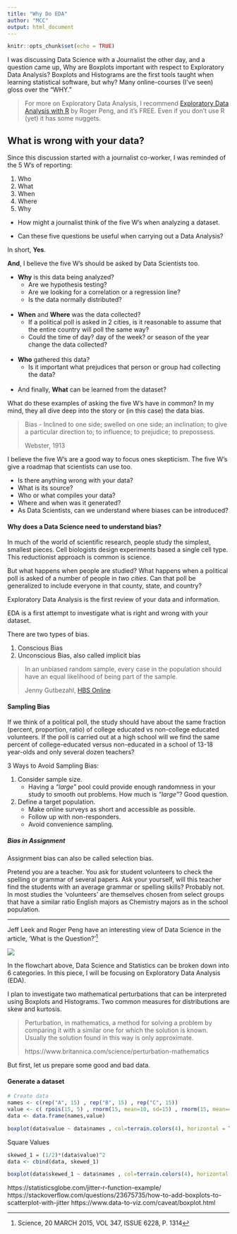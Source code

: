 ```yaml
---
title: "Why Do EDA"
author: "MCC"
output: html_document
---
```


```r
knitr::opts_chunk$set(echo = TRUE)
```


<!--
https://data36.com/statistical-bias-types-explained/
https://online.hbs.edu/blog/post/types-of-statistical-bias
https://towardsdatascience.com/what-is-statistical-bias-and-why-is-it-so-important-in-data-science-80e02bf7a88d
-->

I was discussing Data Science with a Journalist the other day, and a question came up, Why are Boxplots important with respect to Exploratory Data Analysis? Boxplots and Histograms are the first tools taught when learning statistical software, but why? Many online-courses (I've seen) gloss over the "WHY."

>For more on Exploratory Data Analysis, I recommend [Exploratory Data Analysis with R](https://leanpub.com/exdata) by Roger Peng, and it's FREE.
>Even if you don't use R (yet) it has some nuggets.

## What is wrong with your data?

Since this discussion started with a journalist co-worker, I was reminded of the 5 W's of reporting:

1. Who 
2. What
3. When 
4. Where 
5. Why 

- How might a journalist think of the five W's when analyzing a dataset. 

- Can these five questions be useful when carrying out a Data Analysis? 

In short, **Yes**. 

**And**, I believe the five W's should be asked by Data Scientists too.

- **Why** is this data being analyzed?
    - Are we hypothesis testing?
    - Are we looking for a correlation or a regression line?  
    - Is the data normally distributed?  
</br>

- **When** and **Where** was the data collected?
    - If a political poll is asked in 2 cities, is it reasonable to assume that the entire country will poll the same way?
    - Could the time of day? day of the week? or season of the year change the data collected?  
</br>
   
- **Who** gathered this data?  
    - Is it important what prejudices that person or group had collecting the data?   
</br>
   
- And finally, **What** can be learned from the dataset?

What do these examples of asking the five W's have in common? In my mind, they all dive deep into the story or (in this case) the data bias.

>Bias - Inclined to one side; swelled on one side; an inclination; to give a particular direction to; to influence; to prejudice; to prepossess.
>
>Webster, 1913

I believe the five W's are a good way to focus ones skepticism. The five W's give a roadmap that scientists can use too. 

- Is there anything wrong with your data?
- What is its source?
- Who or what compiles your data?
- Where and when was it generated?
- As Data Scientists, can we understand where biases can be introduced?


#### Why does a Data Science need to understand bias?

In much of the world of scientific research, people study the simplest, smallest pieces. Cell biologists design experiments based a single cell type. This reductionist approach is common is science. 

But what happens when people are studied? What happens when a political poll is asked of a number of people in *two cities*. Can that poll be generalized to include everyone in that county, state, and country?

Exploratory Data Analysis is the first review of your data and information. 

EDA is a first attempt to investigate what is right and wrong with your dataset.

There are two types of bias.

1. Conscious Bias
1. Unconscious Bias, also called implicit bias



>In an unbiased random sample, every case in the population should have an equal likelihood of being part of the sample.
>
>Jenny Gutbezahl, [HBS Online](https://online.hbs.edu/blog/post/types-of-statistical-bias)

#### Sampling Bias

If we think of a political poll, the study should have about the same fraction (percent, proportion, ratio) of college educated vs non-college educated volunteers. If the poll is carried out at a high school will we find the same percent of college-educated versus non-educated in a school of 13-18 year-olds and only several dozen teachers?

3 Ways to Avoid Sampling Bias: 

1. Consider sample size. 
    - Having a *"large"* pool could provide enough randomness in your study to smooth out problems. How much is *"large"*? Good question.  

2. Define a target population.
    - Make online surveys as short and accessible as possible.
    - Follow up with non-responders.
    - Avoid convenience sampling.


##### Bias in Assignment

Assignment bias can also be called selection bias. 

Pretend you are a teacher. You ask for student volunteers to check the spelling or grammar of several papers. Ask your yourself, will this teacher find the students with an average grammar or spelling skills? Probably not. In most studies the 'volunteers' are themselves chosen from select groups that have a similar ratio English majors as Chemistry majors as in the school population.





---





Jeff Leek and Roger Peng have an interesting view of Data Science in the article, 'What is the Question?'[^1]

[^1]:Science, 20 MARCH 2015, VOL 347, ISSUE 6228, P. 1314

![](jleek-ds.png)

In the flowchart above, Data Science and Statistics can be broken down into 6 categories. In this piece, I will be focusing on Exploratory Data Analysis (EDA).
 
 
<!-- 
Conversely, can Data Scientists learn from Journalists? Are Data Scientists acting similarly to investigative reporters, who look for problems with the goal being to bring a story to light?
-->

I plan to investigate two mathematical perturbations that can be interpreted using Boxplots and Histograms. Two common measures for distributions are skew and kurtosis.


>Perturbation, in mathematics, a method for solving a problem by comparing it with a similar one for which the solution is known. Usually the solution found in this way is only approximate.
>
>https://www.britannica.com/science/perturbation-mathematics



But first, let us prepare some good and bad data.

#### Generate a dataset
```r
# Create data
names <- c(rep("A", 15) , rep("B", 15) , rep("C", 15))
value <- c( rpois(15, 5) , rnorm(15, mean=10, sd=15) , rnorm(15, mean=40, sd=10) )
data <- data.frame(names,value)

boxplot(data$value ~ data$names , col=terrain.colors(4), horizontal = T )
```


Square Values
```r
skewed_1 = (1/2)*(data$value)^2
data <- cbind(data, skewed_1)

boxplot(data$skewed_1 ~ data$names , col=terrain.colors(4), horizontal = T )
```





https://statisticsglobe.com/jitter-r-function-example/
https://stackoverflow.com/questions/23675735/how-to-add-boxplots-to-scatterplot-with-jitter
https://www.data-to-viz.com/caveat/boxplot.html







